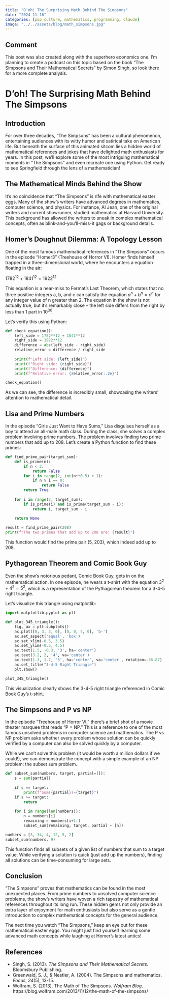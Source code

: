 ```yaml
---
title: "D'oh! The Surprising Math Behind The Simpsons"
date: "2024-11-16"
categories: [pop culture, mathematics, programming, Claude]
image: "../../assets/blog/math_simpsons.jpg"
---
```


:::{.callout-note}

## Comment

This post was also created along with the superhero economics one. I'm planning to create a podcast on this topic based on the book "The Simpsons and Their Mathematical Secrets" by Simon Singh, so look there for a more complete analysis.
:::

# D'oh! The Surprising Math Behind The Simpsons

## Introduction

For over three decades, "The Simpsons" has been a cultural phenomenon, entertaining audiences with its witty humor and satirical take on American life. But beneath the surface of this animated sitcom lies a hidden world of mathematical references and jokes that have delighted math enthusiasts for years. In this post, we'll explore some of the most intriguing mathematical moments in "The Simpsons" and even recreate one using Python. Get ready to see Springfield through the lens of a mathematician!

## The Mathematical Minds Behind the Show

It's no coincidence that "The Simpsons" is rife with mathematical easter eggs. Many of the show's writers have advanced degrees in mathematics, computer science, and physics. For instance, Al Jean, one of the original writers and current showrunner, studied mathematics at Harvard University. This background has allowed the writers to sneak in complex mathematical concepts, often as blink-and-you'll-miss-it gags or background details.

## Homer's Doughnut Dilemma: A Topology Lesson

One of the most famous mathematical references in "The Simpsons" occurs in the episode "Homer3" (Treehouse of Horror VI). Homer finds himself trapped in a three-dimensional world, where he encounters a equation floating in the air:

$1782^{12} + 1841^{12} = 1922^{12}$

This equation is a near-miss to Fermat's Last Theorem, which states that no three positive integers a, b, and c can satisfy the equation $a^n + b^n = c^n$ for any integer value of n greater than 2. The equation in the show is not actually true, but it's remarkably close – the left side differs from the right by less than 1 part in $10^{30}$.

Let's verify this using Python:

```python
def check_equation():
    left_side = 1782**12 + 1841**12
    right_side = 1922**12
    difference = abs(left_side - right_side)
    relative_error = difference / right_side
    
    print(f"Left side: {left_side}")
    print(f"Right side: {right_side}")
    print(f"Difference: {difference}")
    print(f"Relative error: {relative_error:.2e}")

check_equation()
```

As we can see, the difference is incredibly small, showcasing the writers' attention to mathematical detail.

## Lisa and Prime Numbers

In the episode "Girls Just Want to Have Sums," Lisa disguises herself as a boy to attend an all-male math class. During the class, she solves a complex problem involving prime numbers. The problem involves finding two prime numbers that add up to 208. Let's create a Python function to find these primes:

```python
def find_prime_pair(target_sum):
    def is_prime(n):
        if n < 2:
            return False
        for i in range(2, int(n**0.5) + 1):
            if n % i == 0:
                return False
        return True
    
    for i in range(2, target_sum):
        if is_prime(i) and is_prime(target_sum - i):
            return i, target_sum - i
    
    return None

result = find_prime_pair(208)
print(f"The two primes that add up to 208 are: {result}")
```

This function would find the prime pair (5, 203), which indeed add up to 208.

## Pythagorean Theorem and Comic Book Guy

Even the show's notorious pedant, Comic Book Guy, gets in on the mathematical action. In one episode, he wears a t-shirt with the equation $3^2 + 4^2 = 5^2$, which is a representation of the Pythagorean theorem for a 3-4-5 right triangle.

Let's visualize this triangle using matplotlib:

```python
import matplotlib.pyplot as plt

def plot_345_triangle():
    fig, ax = plt.subplots()
    ax.plot([0, 3, 3, 0], [0, 0, 4, 0], 'b-')
    ax.set_aspect('equal', 'box')
    ax.set_xlim(-0.5, 3.5)
    ax.set_ylim(-0.5, 4.5)
    ax.text(1.5, -0.3, '3', ha='center')
    ax.text(3.2, 2, '4', va='center')
    ax.text(1.3, 1.7, '5', ha='center', va='center', rotation=-36.87)
    ax.set_title("3-4-5 Right Triangle")
    plt.show()

plot_345_triangle()
```

This visualization clearly shows the 3-4-5 right triangle referenced in Comic Book Guy's t-shirt.

## The Simpsons and P vs NP

In the episode "Treehouse of Horror VI," there's a brief shot of a movie theater marquee that reads "P = NP." This is a reference to one of the most famous unsolved problems in computer science and mathematics. The P vs NP problem asks whether every problem whose solution can be quickly verified by a computer can also be solved quickly by a computer.

While we can't solve this problem (it would be worth a million dollars if we could!), we can demonstrate the concept with a simple example of an NP problem: the subset sum problem.

```python
def subset_sum(numbers, target, partial=[]):
    s = sum(partial)
    
    if s == target:
        print(f"Sum({partial})={target}")
    if s >= target:
        return
    
    for i in range(len(numbers)):
        n = numbers[i]
        remaining = numbers[i+1:]
        subset_sum(remaining, target, partial + [n])

numbers = [3, 34, 4, 12, 5, 2]
subset_sum(numbers, 9)
```

This function finds all subsets of a given list of numbers that sum to a target value. While verifying a solution is quick (just add up the numbers), finding all solutions can be time-consuming for large sets.

## Conclusion

"The Simpsons" proves that mathematics can be found in the most unexpected places. From prime numbers to unsolved computer science problems, the show's writers have woven a rich tapestry of mathematical references throughout its long run. These hidden gems not only provide an extra layer of enjoyment for math enthusiasts but also serve as a gentle introduction to complex mathematical concepts for the general audience.

The next time you watch "The Simpsons," keep an eye out for these mathematical easter eggs. You might just find yourself learning some advanced math concepts while laughing at Homer's latest antics!

## References

- Singh, S. (2013). *The Simpsons and Their Mathematical Secrets*. Bloomsbury Publishing.
- Greenwald, S. J., & Nestler, A. (2004). The Simpsons and mathematics. *Focus*, *24*(5), 13-15.
- Wolfram, S. (2013). The Math of The Simpsons. *Wolfram Blog*. https://blog.wolfram.com/2013/11/12/the-math-of-the-simpsons/
 